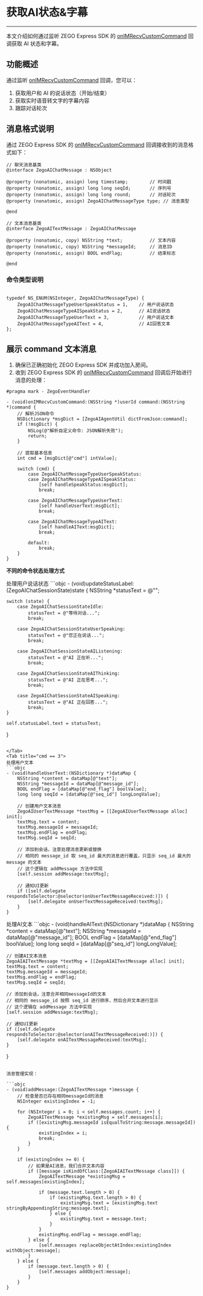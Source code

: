 # 获取AI状态&字幕

---

本文介绍如何通过监听 ZEGO Express SDK 的 [onIMRecvCustomCommand](https://doc-zh.zego.im/article/api?doc=Express_Video_SDK_API~objective-c_ios~protocol~ZegoEventHandler#on-im-recv-custom-command-from-user-room-id) 回调获取 AI 状态和字幕。

## 功能概述

通过监听 [onIMRecvCustomCommand](https://doc-zh.zego.im/article/api?doc=Express_Video_SDK_API~objective-c_ios~protocol~ZegoEventHandler#on-im-recv-custom-command-from-user-room-id) 回调，您可以：
1. 获取用户和 AI 的说话状态（开始/结束）
2. 获取实时语音转文字的字幕内容
3. 跟踪对话轮次

## 消息格式说明

通过 ZEGO Express SDK 的 [onIMRecvCustomCommand](https://doc-zh.zego.im/article/api?doc=Express_Video_SDK_API~objective-c_ios~protocol~ZegoEventHandler#on-im-recv-custom-command-from-user-room-id) 回调接收到的消息格式如下：

```objc
// 聊天消息基类
@interface ZegoAIChatMessage : NSObject

@property (nonatomic, assign) long timestamp;        // 时间戳
@property (nonatomic, assign) long long seqId;       // 序列号
@property (nonatomic, assign) long long round;       // 对话轮次
@property (nonatomic, assign) ZegoAIChatMessageType type; // 消息类型

@end

// 文本消息基类
@interface ZegoAITextMessage : ZegoAIChatMessage

@property (nonatomic, copy) NSString *text;          // 文本内容
@property (nonatomic, copy) NSString *messageId;     // 消息ID
@property (nonatomic, assign) BOOL endFlag;          // 结束标志

@end
```

### 命令类型说明

```objc

typedef NS_ENUM(NSInteger, ZegoAIChatMessageType) {
    ZegoAIChatMessageTypeUserSpeakStatus = 1,    // 用户说话状态
    ZegoAIChatMessageTypeAISpeakStatus = 2,      // AI说话状态
    ZegoAIChatMessageTypeUserText = 3,           // 用户说话文本
    ZegoAIChatMessageTypeAIText = 4,             // AI回答文本
};

```

## 展示 command 文本消息

1. 确保已正确初始化 ZEGO Express SDK 并成功加入房间。
2. 收到 ZEGO Express SDK 的 [onIMRecvCustomCommand](https://doc-zh.zego.im/article/api?doc=Express_Video_SDK_API~objective-c_ios~protocol~ZegoEventHandler#on-im-recv-custom-command-from-user-room-id) 回调后开始进行消息的处理：


```objc
#pragma mark - ZegoEventHandler

- (void)onIMRecvCustomCommand:(NSString *)userId command:(NSString *)command {
    // 解析JSON命令
    NSDictionary *msgDict = [ZegoAIAgentUtil dictFromJson:command];
    if (!msgDict) {
        NSLog(@"解析自定义命令: JSON解析失败");
        return;
    }
    
    // 提取基本信息
    int cmd = [msgDict[@"cmd"] intValue];
    
    switch (cmd) {
        case ZegoAIChatMessageTypeUserSpeakStatus:
        case ZegoAIChatMessageTypeAISpeakStatus:
            [self handleSpeakStatus:msgDict];
            break;
            
        case ZegoAIChatMessageTypeUserText:
            [self handleUserText:msgDict];
            break;
            
        case ZegoAIChatMessageTypeAIText:
            [self handleAIText:msgDict];
            break;
            
        default:
            break;
    }
}
```

**不同的命令状态处理方式**

<Tabs>
<Tab title="cmd == 1 或 cmd == 2">
处理用户说话状态 
```objc
- (void)updateStatusLabel:(ZegoAIChatSessionState)state {
    NSString *statusText = @"";
    
    switch (state) {
        case ZegoAIChatSessionStateIdle:
            statusText = @"等待对话...";
            break;
            
        case ZegoAIChatSessionStateUserSpeaking:
            statusText = @"您正在说话...";
            break;
            
        case ZegoAIChatSessionStateAIListening:
            statusText = @"AI 正在听...";
            break;
            
        case ZegoAIChatSessionStateAIThinking:
            statusText = @"AI 正在思考...";
            break;
            
        case ZegoAIChatSessionStateAISpeaking:
            statusText = @"AI 正在回答...";
            break;
    }
    
    self.statusLabel.text = statusText;
}
```

</Tab>
<Tab title="cmd == 3">
处理用户文本 
```objc
- (void)handleUserText:(NSDictionary *)dataMap {
    NSString *content = dataMap[@"text"];
    NSString *messageId = dataMap[@"message_id"];
    BOOL endFlag = [dataMap[@"end_flag"] boolValue];
    long long seqId = [dataMap[@"seq_id"] longLongValue];
    
    // 创建用户文本消息
    ZegoAIUserTextMessage *textMsg = [[ZegoAIUserTextMessage alloc] init];
    textMsg.text = content;
    textMsg.messageId = messageId;
    textMsg.endFlag = endFlag;
    textMsg.seqId = seqId;
    
    // 添加到会话，注意处理消息更新或替换
    // 相同的 message_id 取 seq_id 最大的消息进行覆盖，只显示 seq_id 最大的 message 的文本
    // 这个逻辑在 addMessage 方法中实现
    [self.session addMessage:textMsg];
    
    // 通知UI更新
    if ([self.delegate respondsToSelector:@selector(onUserTextMessageReceived:)]) {
        [self.delegate onUserTextMessageReceived:textMsg];
    }
}
```

</Tab>
<Tab title="cmd == 4">
处理AI文本 
```objc
- (void)handleAIText:(NSDictionary *)dataMap {
    NSString *content = dataMap[@"text"];
    NSString *messageId = dataMap[@"message_id"];
    BOOL endFlag = [dataMap[@"end_flag"] boolValue];
    long long seqId = [dataMap[@"seq_id"] longLongValue];
    
    // 创建AI文本消息
    ZegoAIAITextMessage *textMsg = [[ZegoAIAITextMessage alloc] init];
    textMsg.text = content;
    textMsg.messageId = messageId;
    textMsg.endFlag = endFlag;
    textMsg.seqId = seqId;
    
    // 添加到会话，注意合并相同messageId的文本
    // 相同的 message_id 按照 seq_id 进行排序，然后合并文本进行显示
    // 这个逻辑在 addMessage 方法中实现
    [self.session addMessage:textMsg];
    
    // 通知UI更新
    if ([self.delegate respondsToSelector:@selector(onAITextMessageReceived:)]) {
        [self.delegate onAITextMessageReceived:textMsg];
    }
}
```

消息管理实现：

```objc
- (void)addMessage:(ZegoAITextMessage *)message {
    // 检查是否已存在相同messageId的消息
    NSInteger existingIndex = -1;
    
    for (NSInteger i = 0; i < self.messages.count; i++) {
        ZegoAITextMessage *existingMsg = self.messages[i];
        if ([existingMsg.messageId isEqualToString:message.messageId]) {
            existingIndex = i;
            break;
        }
    }
    
    if (existingIndex >= 0) {
        // 如果是AI消息，我们合并文本内容
        if ([message isKindOfClass:[ZegoAIAITextMessage class]]) {
            ZegoAITextMessage *existingMsg = self.messages[existingIndex];
            
            if (message.text.length > 0) {
                if (existingMsg.text.length > 0) {
                    existingMsg.text = [existingMsg.text stringByAppendingString:message.text];
                } else {
                    existingMsg.text = message.text;
                }
            } 
            existingMsg.endFlag = message.endFlag;
        } else {
            [self.messages replaceObjectAtIndex:existingIndex withObject:message];
        }
    } else {
        if (message.text.length > 0) {
            [self.messages addObject:message];
        } 
    }
}
```

</Tab>
</Tabs>

